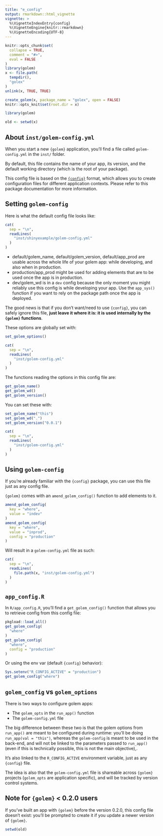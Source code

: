 ```yaml
---
title: "e_config"
output: rmarkdown::html_vignette
vignette: >
  %\VignetteIndexEntry{config}
  %\VignetteEngine{knitr::rmarkdown}
  %\VignetteEncoding{UTF-8}
---
```

  
```r
knitr::opts_chunk$set(
  collapse = TRUE,
  comment = "#>",
  eval = FALSE
)
library(golem)
x <- file.path(
  tempdir(),
  "golex"
)
unlink(x, TRUE, TRUE)

create_golem(x, package_name = "golex", open = FALSE)
knitr::opts_knit$set(root.dir = x)
```

```r
library(golem)
```

```r
old <- setwd(x)
```

## About `inst/golem-config.yml`

When you start a new `{golem}` application, you'll find a file called `golem-config.yml` in the `inst/` folder. 

By default, this file contains the name of your app, its version, and the default working directory (which is the root of your package). 

This config file is based on the [`{config}`](https://github.com/rstudio/config) format, which allows you to create configuration files for different application contexts. Please refer to this package documentation for more information.

## Setting `golem-config`

Here is what the default config file looks like:

```r
cat(
  sep = "\n",
  readLines(
    "inst/shinyexample/golem-config.yml"
  )
)
```

+ default/golem_name, default/golem_version, default/app_prod are usable across the whole life of your golem app: while developing, and also when in production. 
+ production/app_prod might be used for adding elements that are to be used once the app is in production. 
+ dev/golem_wd is in a `dev` config because the only moment you might reliably use this config is while developing your app. Use the `app_sys()` function if you want to rely on the package path once the app is deployed.

The good news is that if you don't want/need to use `{config}`, you can safely ignore this file, __just leave it where it is: it is used internally by the `{golem}` functions__.

These options are globally set with: 

```r
set_golem_options()
```

```r
cat(
  sep = "\n",
  readLines(
    "inst/golem-config.yml"
  )
)
```

The functions reading the options in this config file are: 

```r
get_golem_name()
get_golem_wd()
get_golem_version()
```

You can set these with: 

```r
set_golem_name("this")
set_golem_wd(".")
set_golem_version("0.0.1")
```

```r
cat(
  sep = "\n",
  readLines(
    "inst/golem-config.yml"
  )
)
```


## Using `golem-config`

If you're already familiar with the `{config}` package, you can use this file just as any config file. 

`{golem}` comes with an `amend_golem_config()` function to add elements to it.

```r
amend_golem_config(
  key = "where",
  value = "indev"
)
amend_golem_config(
  key = "where",
  value = "inprod",
  config = "production"
)
```


Will result in a `golem-config.yml` file as such:

```r
cat(
  sep = "\n",
  readLines(
    file.path(x, "inst/golem-config.yml")
  )
)
```

## `app_config.R`

In `R/app_config.R`, you'll find a `get_golem_config()` function that allows you to retrieve config from this config file: 

```r
pkgload::load_all()
get_golem_config(
  "where"
)
get_golem_config(
  "where",
  config = "production"
)
```

Or using the env var (default `{config}` behavior): 

```r
Sys.setenv("R_CONFIG_ACTIVE" = "production")
get_golem_config("where")
```

## `golem_config` vs `golem_options`

There is two ways to configure golem apps: 

+ The `golem_opts` in the `run_app()` function 
+ The `golem-config.yml` file
 
The big difference between these two is that the golem options from `run_app()` are meant to be configured during runtime: you'll be doing `run_app(val = "this")`, whereas the `golem-config` is meant to be used in the back-end, and will not be linked to the parameters passed to `run_app()` (even if this is technically possible, this is not the main objective),. 

It's also linked to the `R_CONFIG_ACTIVE` environment variable, just as any `{config}` file. 

The idea is also that the `golem-config.yml` file is shareable across `{golem}` projects (`golem_opts` are application specific), and will be tracked by version control systems. 

## Note for `{golem}` < 0.2.0 users 

If you've built an app with `{golem}` before the version 0.2.0, this config file doesn't exist: you'll be prompted to create it if you update a newer version of `{golem}`. 

```r
setwd(old)
```